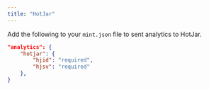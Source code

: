 ```yaml
---
title: "HotJar"
---
```


Add the following to your `mint.json` file to sent analytics to HotJar.

```json Analytics options in mint.json
"analytics": {
    "hotjar": {
        "hjid": "required",
        "hjsv": "required"
    },
}
```
